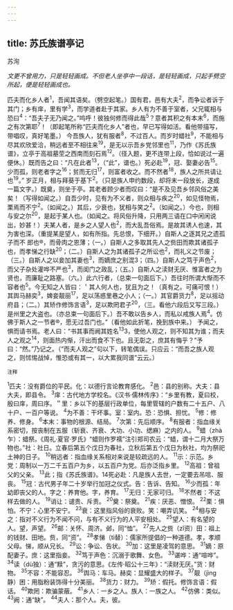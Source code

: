 ```yaml
---
---
---
```

title: 苏氏族谱亭记
---



苏洵

*文更不曾用力，只是轻轻画成。不但老人坐亭中一段话，是轻轻画成，只起手劈空所起，便是轻轻画成也。*

匹夫而化乡人者<sup>1</sup>，吾闻其语矣。（劈空起笔。）国有君，邑有大夫<sup>2</sup>，而争讼者诉于其门；乡有庠，里有学<sup>3</sup>，而学道者赴于其家。乡人有为不善于室者，父兄辄相与恐曰<sup>4</sup>：“吾夫子无乃闻之。”呜呼！彼独何修而得此哉<sup>5</sup>？意者其积之有本末<sup>6</sup>，而施之有次第耶<sup>7</sup>！（即起笔所称“匹夫而化乡人”者也，早已写得如活。看他带描写，带唱叹，真好笔墨。）
今吾族人，犹有服者<sup>8</sup>，不过百人。而岁时蜡社<sup>9</sup>，不能相与尽其欢欣爱洽，稍远者至不相往来<sup>19</sup>，是无以示吾乡党邻里也<sup>11</sup>，乃作《苏氏族谱》，立亭于高祖墓茔之西南而刻石焉<sup>12</sup>。（径入题，更不连带上段，恰如说过一遍便休。）既而告之曰：“凡在此者<sup>13</sup>，（“此”，谱也。）死必赴<sup>19</sup>，冠、娶妻必告<sup>15</sup>。少而孤，则老者字之<sup>16</sup>；贫而无归<sup>17</sup>，则富者收之。而不然者<sup>18</sup>，族人之所共请让也<sup>19</sup>。”
岁正月，相与拜葵于基下<sup>2</sup>。（只是族人申约数段，却将末一段放长，遂成一篇文字。）既奠，则坐于亭。其老者顾少者而叹曰：“是不及见吾乡邻风俗之美矣！（写得如闻之。）自吾少时，见有为不义者，则众相与疾之<sup>20</sup>，如见怪物焉，栗焉而不宁<sup>2</sup>。（如闻之。）其后，少衰也，犹相与笑之<sup>2</sup>。（如闻之。）今也，则相与安之尔<sup>20</sup>，是起于某人也。（如闻之。将风俗升降，只用两三语在口中闲闲说出，妙甚！）夫某人者，是乡之人望人也<sup>2</sup>，而大乱吾俗焉。是故其诱人也速，其为害也深。（重提某是望人，如有所指。先总恨，下细开。）自斯人之逐其兄之遗孤子而不
郎也®，而骨肉之恩薄；（一。）自斯人之多取其先人之赀田而欺其诸孤子也，而孝悌之行缺<sup>20</sup>；（二。）自斯人之为其诸孤子之所讼也<sup>2</sup>，而礼义之节废；（三。）自斯人之以妾加其妻也<sup>3</sup>，而嫡庶之别混3；（四。）自斯人之笃于声色<sup>2</sup>，而父子杂处灌哗不严也<sup>3</sup>，而闺门之政乱；（五。）自斯人之渎财无厌、惟富者之为贤也，而廉耻之路塞。（六。）此六行者，（总束一句面后下。）吾往时所谓大惭而不容者也<sup>5</sup>。今无知之人皆曰：＇其人何人也，犹且为之！（真有之。可痛可恨！）其舆马赫奕<sup>3</sup>，婢妾靓丽<sup>17</sup>，足以荡惑里巷之小人；（一。）其官爵货力<sup>8</sup>，足以摇动府县；（二。）其矫作修饰言语<sup>3</sup>，足以欺罔君子<sup>20</sup>，（三。看他六段后又写三段。）是州里之大盗也。（亦总束一句面后下。）吾不敢以告乡人，而私以戒族人焉<sup>4</sup>。仿佛于斯人之一节者®，愿无过吾门也。”（看他如此折笔，挽到族中来。）
予闻之，惧而请书焉。老人曰：“书其事而阙其姓名<sup>13</sup>3，使他人观之，则不知其为谁；而夫人之观之<sup>14</sup>，则面热内惭，汗出而食不下也。且无彰之，庶其有悔乎？”予曰：“然。”乃记之。（“而夫人观之”句以下，转笔偶误。只应云：“而吾之族人观之，则怵惕战悼，惟恐或有其一，以大累我同谱”云云。）

<sup>注释</sup>

<sup>1</sup>匹夫：没有爵位的平民。化：以德行言论教育感化。
<sup>2</sup>邑：县的别称。大夫：县大夫，即县令。
<sup>3</sup>庠：古代地方学校名。《汉书·儒林传序》：“乡里有教，夏曰校，殷曰庠，周曰序。＂里：乡以下的基层行政单位，每里管辖的户数有二十五户、八十户、一百户等说。
<sup>4</sup>为不善：干坏事。室：室内。恐：恐惧、担忧。
<sup>5</sup>修：修养、修身。
<sup>6</sup>本末：事物的根源、结局。
<sup>7</sup>次第：先后顺序。
<sup>8</sup>有服者：指血缘关系密切，按丧制在五服（斩衰、齐衰、大功、小功、缌麻）之内的人。
<sup>9</sup>蜡（zhà乍）：蜡祭。《周礼·夏官·罗氏》“蜡则作罗襦”注引郑司农云：“蜡，谓十二月大祭万物也。”社：社日。立春后第五个戊日为春社，立秋后第五个戊日为秋社，均为祭祀土神的日子。
<sup>10</sup>稍远者：指血缘关系相对来说是较疏远的人。
<sup>11</sup>示：示范。乡党：周制以一万二千五百户为乡，以五百户为党。后亦泛指乡里。
<sup>12</sup>高祖：曾祖父的父亲。
<sup>13</sup>此；指《苏氏族谱》。14死必赴：凡是族人去世，一定要去吊唁、服丧。
<sup>15</sup>冠：古代男子年二十岁举行加冠之仪式。告：告诉、告知。
<sup>16</sup>少而孤：年幼即丧父的人。字之：养育他。字，养育。
<sup>17</sup>无归：无家可归。
<sup>18</sup>不然者：不这样去做的人。
<sup>19</sup>诮让：谴贵、斥责。
<sup>20</sup>奠：祭奠。
<sup>21</sup>疾：厌恶、憎恨。
<sup>22</sup>栗：惧怕。不宁：心里不安宁。
<sup>23</sup>衰：这里指风俗的衰败。笑：嘲弄讥笑。
<sup>24</sup>相与安之：指对不义行为不闻不问，与有不义行为的人平安相处。
<sup>25</sup>望人：有名望的人。望，声望。
<sup>26</sup>邮：关怀、周济。邺，同“恤”。
<sup>27</sup>先人之赀（zǐ资）田：祖上的钱财、田地。赀，同“资”。
<sup>28</sup>孝悌（tì替）：儒家所提倡的一种道德。孝，孝顺父母。悌，顺从兄长。
<sup>29</sup>讼：争讼、告状。
<sup>30</sup>加：这里是凌驾的意思。
<sup>31</sup>嫡：原配妻子。庶：这里指妾。
<sup>32</sup>笃于声色：沉溺于歌舞、女色。
<sup>33</sup>谌哗：通“喧哗”。
<sup>34</sup>读（dù独）：通“黩”，贪污的意思。《左传·昭公十三年》：“渎财无厌。”货：财物。
<sup>35</sup>不容：不能容忍。
<sup>36</sup>舆马：车马。赫奕：显耀盛大的样子。
<sup>37</sup>靓（jìng静）困：用脂粉装饰得十分美丽。
<sup>38</sup>货力：财力。
<sup>39</sup>矫：假托。修饰言语：假话。
<sup>40</sup>欺罔：欺骗蒙蔽。
<sup>41</sup>乡人：一乡之人。族人：一族之人。
<sup>42</sup>仿佛：类似。
<sup>43</sup>阙：通“缺”。
<sup>44</sup>夫人：那个人。夫，彼。